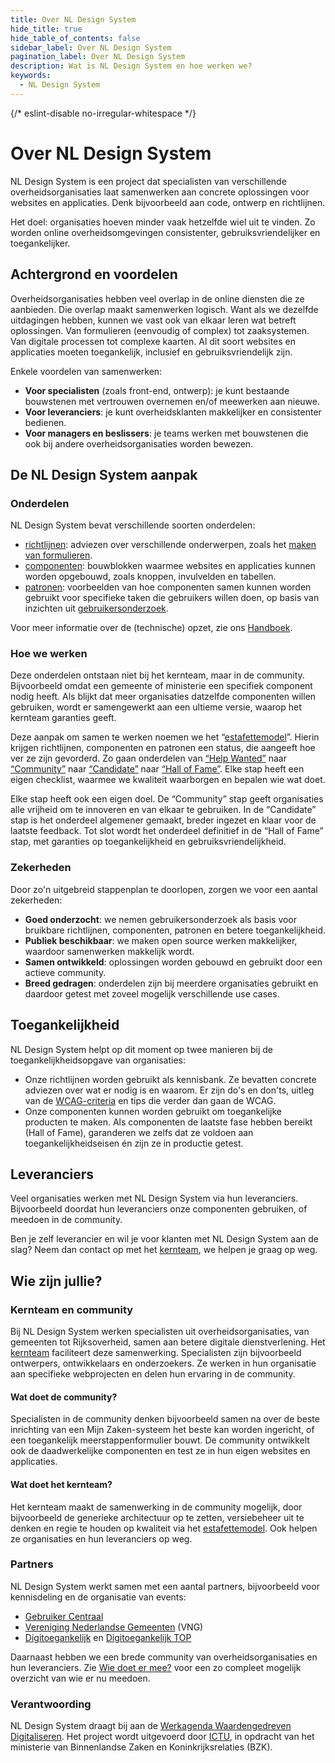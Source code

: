 ```yaml
---
title: Over NL Design System
hide_title: true
hide_table_of_contents: false
sidebar_label: Over NL Design System
pagination_label: Over NL Design System
description: Wat is NL Design System en hoe werken we?
keywords:
  - NL Design System
---
```


{/* eslint-disable  no-irregular-whitespace */}

# Over NL Design System

NL Design System is een project dat specialisten van verschillende overheidsorganisaties laat samenwerken aan concrete oplossingen voor websites en applicaties. Denk bijvoorbeeld aan code, ontwerp en richtlijnen.

Het doel: organisaties hoeven minder vaak hetzelfde wiel uit te vinden. Zo worden online overheidsomgevingen consistenter, gebruiksvriendelijker en toegankelijker.

## Achtergrond en voordelen

Overheidsorganisaties hebben veel overlap in de online diensten die ze aanbieden. Die overlap maakt samenwerken logisch. Want als we dezelfde uitdagingen hebben, kunnen we vast ook van elkaar leren wat betreft oplossingen. Van formulieren (eenvoudig of complex) tot zaaksystemen. Van digitale processen tot complexe kaarten. Al dit soort websites en applicaties moeten toegankelijk, inclusief en gebruiksvriendelijk zijn.

Enkele voordelen van samenwerken:

- **Voor specialisten** (zoals front-end, ontwerp): je kunt bestaande bouwstenen met vertrouwen overnemen en/of meewerken aan nieuwe.
- **Voor leveranciers**: je kunt overheidsklanten makkelijker en consistenter bedienen.
- **Voor managers en beslissers**: je teams werken met bouwstenen die ook bij andere overheidsorganisaties worden bewezen.

## De NL Design System aanpak

### Onderdelen

NL Design System bevat verschillende soorten onderdelen:

- [richtlijnen](/richtlijnen): adviezen over verschillende onderwerpen, zoals het [maken van formulieren](/richtlijnen/formulieren/).
- [componenten](/componenten): bouwblokken waarmee websites en applicaties kunnen worden opgebouwd, zoals knoppen, invulvelden en tabellen.
- [patronen](/voorbeelden/patronen): voorbeelden van hoe componenten samen kunnen worden gebruikt voor specifieke taken die gebruikers willen doen, op basis van inzichten uit [gebruikersonderzoek](/voorbeelden/onderzoek).

Voor meer informatie over de (technische) opzet, zie ons [Handboek](/handboek/introductie).

### Hoe we werken

Deze onderdelen ontstaan niet bij het kernteam, maar in de community. Bijvoorbeeld omdat een gemeente of ministerie een specifiek component nodig heeft. Als blijkt dat meer organisaties datzelfde componenten willen gebruiken, wordt er samengewerkt aan een ultieme versie, waarop het kernteam garanties geeft.

Deze aanpak om samen te werken noemen we het “[estafettemodel](/handboek/estafettemodel)”. Hierin krijgen richtlijnen, componenten en patronen een status, die aangeeft hoe ver ze zijn gevorderd. Zo gaan onderdelen van [“Help Wanted”](/handboek/estafettemodel#help-wanted) naar [“Community”](/handboek/estafettemodel#community) naar [“Candidate”](/handboek/estafettemodel#candidate) naar [“Hall of Fame”](/handboek/estafettemodel#hall-of-fame). Elke stap heeft een eigen checklist, waarmee we kwaliteit waarborgen en bepalen wie wat doet.

Elke stap heeft ook een eigen doel. De “Community” stap geeft organisaties alle vrijheid om te innoveren en van elkaar te gebruiken. In de “Candidate” stap is het onderdeel algemener gemaakt, breder ingezet en klaar voor de laatste feedback. Tot slot wordt het onderdeel definitief in de “Hall of Fame” stap, met garanties op toegankelijkheid en gebruiksvriendelijkheid.

### Zekerheden

Door zo'n uitgebreid stappenplan te doorlopen, zorgen we voor een aantal zekerheden:

- **Goed onderzocht**: we nemen gebruikersonderzoek als basis voor bruikbare richtlijnen, componenten, patronen en betere toegankelijkheid.​
- **Publiek beschikbaar**: ​we maken open source werken makkelijker, waardoor samenwerken makkelijk wordt.​
- **Samen ontwikkeld**: oplossingen worden gebouwd en gebruikt door een actieve community.​
- **Breed gedragen**: onderdelen zijn bij meerdere organisaties gebruikt en daardoor getest met zoveel mogelijk verschillende use cases.

## Toegankelijkheid

NL Design System helpt op dit moment op twee manieren bij de toegankelijkheidsopgave van organisaties:

- Onze richtlijnen worden gebruikt als kennisbank. Ze bevatten concrete adviezen over wat er nodig is en waarom. Er zijn do's en don'ts, uitleg van de [WCAG-criteria](https://www.w3.org/Translations/WCAG21-nl/) en tips die verder dan gaan de WCAG.
- Onze componenten kunnen worden gebruikt om toegankelijke producten te maken. Als componenten de laatste fase hebben bereikt (Hall of Fame), garanderen we zelfs dat ze voldoen aan toegankelijkheidseisen én zijn ze in productie getest.

## Leveranciers

Veel organisaties werken met NL Design System via hun leveranciers. Bijvoorbeeld doordat hun leveranciers onze componenten gebruiken, of meedoen in de community.

Ben je zelf leverancier en wil je voor klanten met NL Design System aan de slag? Neem dan contact op met het [kernteam](/project/kernteam), we helpen je graag op weg.

## Wie zijn jullie?

### Kernteam en community

Bij NL Design System werken specialisten uit overheidsorganisaties, van gemeenten tot Rijksoverheid, samen aan betere digitale dienstverlening. Het [kernteam](/project/kernteam) faciliteert deze samenwerking. Specialisten zijn bijvoorbeeld ontwerpers, ontwikkelaars en onderzoekers. Ze werken in hun organisatie aan specifieke webprojecten en delen hun ervaring in de community.

#### Wat doet de community?

Specialisten in de community denken bijvoorbeeld samen na over de beste inrichting van een Mijn Zaken-systeem het beste kan worden ingericht, of een toegankelijk meerstappenformulier bouwt. De community ontwikkelt ook de daadwerkelijke componenten en test ze in hun eigen websites en applicaties.

#### Wat doet het kernteam?

Het kernteam maakt de samenwerking in de community mogelijk, door bijvoorbeeld de generieke architectuur op te zetten, versiebeheer uit te denken en regie te houden op kwaliteit via het [estafettemodel](/handboek/estafettemodel). Ook helpen ze organisaties en hun leveranciers op weg.

### Partners

NL Design System werkt samen met een aantal partners, bijvoorbeeld voor kennisdeling en de organisatie van events:

- [Gebruiker Centraal](https://www.gebruikercentraal.nl/)
- [Vereniging Nederlandse Gemeenten](https://vng.nl/) (VNG)
- [Digitoegankelijk](https://digitoegankelijk.nl/) en [Digitoegankelijk TOP](https://www.digitaleoverheid.nl/overzicht-van-alle-onderwerpen/digitale-inclusie/digitaal-toegankelijk/digitoegankelijk-toezichts-en-ondersteuningsprogramma/)

Daarnaast hebben we een brede community van overheidsorganisaties en hun leveranciers. Zie [Wie doet er mee?](/community/wie-doet-mee) voor een zo compleet mogelijk overzicht van wie er nu meedoen.

### Verantwoording

NL Design System draagt bij aan de [Werkagenda Waardengedreven Digitaliseren](https://www.digitaleoverheid.nl/werkagenda-waardengedreven-digitaliseren/#Borgen-van-privacy-verantwoord-datagebruik-en-vergroten-ransparantie-over-gegevensverwerking-en-uitwisseling-Overzicht). Het project wordt uitgevoerd door [ICTU](https://ictu.nl/), in opdracht van het ministerie van Binnenlandse Zaken en Koninkrijksrelaties (BZK).

